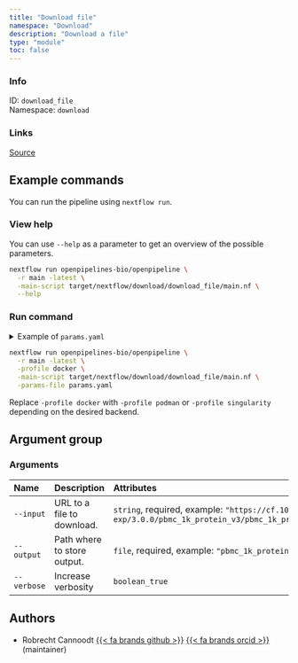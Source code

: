 ```yaml
---
title: "Download file"
namespace: "Download"
description: "Download a file"
type: "module"
toc: false
---
```


::: {.column-margin}

### Info

ID: `download_file`  
Namespace: `download`

### Links
[Source](https://github.com/openpipelines-bio/openpipeline/blob/main/openpipelines/src/download/download_file){.btn-action .btn-sm .btn-info .btn role="button"}

:::



## Example commands

You can run the pipeline using `nextflow run`.

### View help

You can use `--help` as a parameter to get an overview of the possible parameters.

```bash
nextflow run openpipelines-bio/openpipeline \
  -r main -latest \
  -main-script target/nextflow/download/download_file/main.nf \
  --help
```

### Run command

<details>
<summary>Example of `params.yaml`</summary>
```yaml

```
</details>

```bash
nextflow run openpipelines-bio/openpipeline \
  -r main -latest \
  -profile docker \
  -main-script target/nextflow/download/download_file/main.nf \
  -params-file params.yaml
```

:::{.callout-note}
Replace `-profile docker` with `-profile podman` or `-profile singularity` depending on the desired backend.
:::

## Argument group

### Arguments

|Name        |Description                 |Attributes                                                                                                                                        |
|:-----------|:---------------------------|:-------------------------------------------------------------------------------------------------------------------------------------------------|
|`--input`   |URL to a file to download.  |`string`, required, example: `"https://cf.10xgenomics.com/samples/cell-exp/3.0.0/pbmc_1k_protein_v3/pbmc_1k_protein_v3_raw_feature_bc_matrix.h5"` |
|`--output`  |Path where to store output. |`file`, required, example: `"pbmc_1k_protein_v3_raw_feature_bc_matrix.h5"`                                                                        |
|`--verbose` |Increase verbosity          |`boolean_true`                                                                                                                                    |

## Authors

  * Robrecht Cannoodt [{{< fa brands github >}}](https://github.com/rcannood) [{{< fa brands orcid >}}](https://orcid.org/0000-0003-3641-729X) (maintainer)
